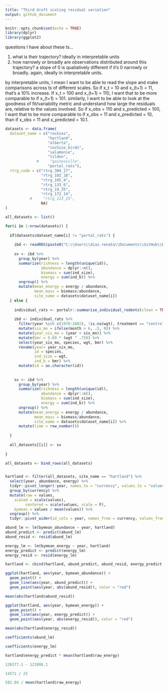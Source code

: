```yaml
---
title: "Third draft scaling residual variation"
output: github_document
---
```


```r
knitr::opts_chunk$set(echo = TRUE)
library(dplyr)
library(ggplot2)
```

questions I have about these ts...

1. what is their trajectory? ideally in interpretable units
2. how narrowly or broadly are observations distributed around this trajectory? a slope of 0 is qualiatively different if it's 0 narrowly or broadly. again, ideally in interpretable units.

by interpretable units, I mean I want to be able to read the slope and make comparisons across ts of different scales. So if x_t = 10 and x_(t+1) = 11, that's a 10% increase. If x_t = 100 and x_(t+1) = 110, I want that to be more comparable to if x_(t+1) = 101. similarly, I want to be able to look at the goodness of fit/variability metric and understand how large the residuals are, relative to the values involved. So if x_obs = 110 and x_predicted = 100, I want that to be more comparable to if x_obs = 11 and x_predicted = 10, than if x_obs = 11 and x_predicted = 10.1.

```r

datasets <- data.frame(
  dataset_name = c("rockies",
                   "hartland",
                   "alberta",
                   "cochise_birds",
                   "salamonie",
                   "tilden",
              #     "gainesville",
                   "portal_rats"),
  rtrg_code = c("rtrg_304_17",
                "rtrg_102_18",
                "rtrg_105_4",
                "rtrg_133_6",
                "rtrg_19_35",
                "rtrg_172_14",
           #     "rtrg_113_25",
                NA)
)

all_datasets <- list()

for(i in 1:nrow(datasets)) {
  
  if(datasets$dataset_name[i] != "portal_rats") {
    
    ibd <- readRDS(paste0("C:\\Users\\diaz.renata\\Documents\\GitHub\\BBSsize\\analysis\\isd_data\\ibd_isd_bbs_", datasets$rtrg_code[i], ".Rds"))
    
    sv <- ibd %>%
      group_by(year) %>%
      summarize(richness = length(unique(id)),
                abundance = dplyr::n(),
                biomass = sum(ind_size),
                energy = sum(ind_b)) %>%
      ungroup() %>%
      mutate(mean_energy = energy / abundance,
             mean_mass = biomass/abundance,
             site_name = datasets$dataset_name[i])
  } else {
    
    individual_rats <- portalr::summarise_individual_rodents(clean = TRUE, type = "Granivores", time = "date", length = "Longterm")
    
    ibd <- individual_rats %>%
      filter(year %in% c(1978:2002), !is.na(wgt), treatment == "control") %>%
      mutate(six_mo = ifelse(month > 6, .5, 0)) %>%
      mutate(year_six_mo = (year + six_mo)) %>%
      mutate(bmr = 5.69 * (wgt ^ .75)) %>%
      select(year_six_mo, species, wgt, bmr) %>%
      rename(year= year_six_mo,
             id = species,
             ind_size = wgt,
             ind_b = bmr) %>%
      mutate(id = as.character(id))
    
    
    sv <- ibd %>%
      group_by(year) %>%
      summarize(richness = length(unique(id)),
                abundance = dplyr::n(),
                biomass = sum(ind_size),
                energy = sum(ind_b)) %>%
      ungroup() %>%
      mutate(mean_energy = energy / abundance,
             mean_mass = biomass/abundance,
             site_name = datasets$dataset_name[i]) %>%
      mutate(time = row_number())
    
  }
  
  all_datasets[[i]] <- sv
  
}

all_datasets <- bind_rows(all_datasets)


hartland <- filter(all_datasets, site_name == "hartland") %>%
  select(year, abundance, energy) %>% 
  tidyr::pivot_longer(-year, names_to = "currency", values_to = "values") %>%
  group_by(currency) %>%
  mutate(raw = values,
    scaled = scale(values),
         centered = scale(values, scale = F),
    bymean = values / mean(values)) %>%
  ungroup() %>%
  tidyr::pivot_wider(id_cols = year, names_from = currency, values_from = c(scaled, centered, raw, bymean))

```

```r

abund_lm <- lm(bymean_abundance ~ year, hartland)
abund_predict <- predict(abund_lm)
abund_resid <- resid(abund_lm)

energy_lm <- lm(bymean_energy ~ year, hartland)
energy_predict <- predict(energy_lm)
energy_resid <- resid(energy_lm)

hartland <- cbind(hartland, abund_predict, abund_resid, energy_predict, energy_resid)

ggplot(hartland, aes(year, bymean_abundance)) +
  geom_point() +
  geom_line(aes(year, abund_predict)) +
  geom_point(aes(year, abs(abund_resid)), color = "red")

mean(abs(hartland$abund_resid))

ggplot(hartland, aes(year, bymean_energy)) +
  geom_point() +
  geom_line(aes(year, energy_predict)) +
  geom_point(aes(year, abs(energy_resid)), color = "red")

mean(abs(hartland$energy_resid))

coefficients(abund_lm)

coefficients(energy_lm)

hartland$energy_predict * mean(hartland$raw_energy)

138377.1 - 123806.1

14571 / 25

582.84 / mean(hartland$raw_energy)


```

